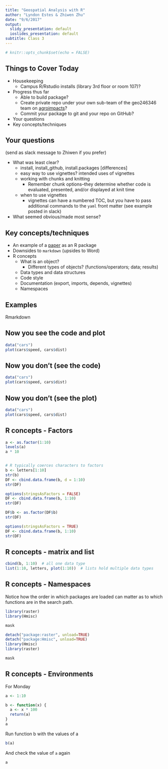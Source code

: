 ```yaml
---
title: "Geospatial Analysis with R"
author: "Lyndon Estes & Zhiwen Zhu"
date: "9/6/2017"
output:
  slidy_presentation: default
  ioslides_presentation: default
subtitle: Class 3
---
```


```r
# knitr::opts_chunk$set(echo = FALSE)
```

## Things to Cover Today

- Housekeeping
    - Campus R/Rstudio installs (library 3rd floor or room 107)?
- Progress thus far
    - Able to build package?
    - Create private repo under your own sub-team of the geo246346 team on  [agroimpacts](https://github.com/agroimpacts)?
    - Commit your package to git and your repo on GitHub?
- Your questions
- Key concepts/techniques

## Your questions

(send as slack message to Zhiwen if you prefer)

- What was least clear?
    - install, install_github, install.packages [differences]
    - easy way to use vignettes? intended uses of vignettes
    - working with chunks and knitting
        - Remember chunk options--they determine whether code is evaluated, presented, and/or displayed at knit time
    - when to use vignettes
        - vignettes can have a numbered TOC, but you have to pass additional commands to the `yaml` front matter (see example posted in slack)
- What seemed obvious/made most sense? 

## Key concepts/techniques

- An example of a [paper](https://github.com/agroimpacts/croplandbias) as an R package
- Downsides to `markdown` (upsides to Word)
- R concepts 
    - What is an object?
        - Different types of objects? (functions/operators; data; results)
    - Data types and data structures
    - Code style
    - Documentation (export, imports, depends, vignettes)
    - Namespaces

## Examples

Rmarkdown

## Now you see the code and plot
```r
data("cars")
plot(cars$speed, cars$dist)
```

## Now you don't (see the code)
```r
data("cars")
plot(cars$speed, cars$dist)
```

## Now you don't (see the plot)
```r
data("cars")
plot(cars$speed, cars$dist)
```

## R concepts - Factors

```r
a <- as.factor(1:10)
levels(a)
a * 10


# R typically coerces characters to factors
b <- letters[1:10]
str(b)
DF <- cbind.data.frame(b, d = 1:10)
str(DF)

options(stringsAsFactors = FALSE)
DF <- cbind.data.frame(b, 1:10)
str(DF)

DF$b <- as.factor(DF$b)
str(DF)

options(stringsAsFactors = TRUE)
DF <- cbind.data.frame(b, 1:10)
str(DF)


```

## R concepts - matrix and list
```r
cbind(b, 1:10)  # all one data type
list(1:10, letters, plot(1:10))  # lists hold multiple data types
```


## R concepts - Namespaces

Notice how the order in which packages are loaded can matter as to which functions are in the search path. 
```r
library(raster)
library(Hmisc)

mask

detach("package:raster", unload=TRUE)
detach("package:Hmisc", unload=TRUE)
library(Hmisc)
library(raster)

mask

```

## R concepts - Environments

For Monday
```r
a <- 1:10

b <- function(x) {
  a <- x * 100
  return(a)  
}
a
```

Run function b with the values of a
```r
b(a)
```

And check the value of `a` again
```r
a
```




